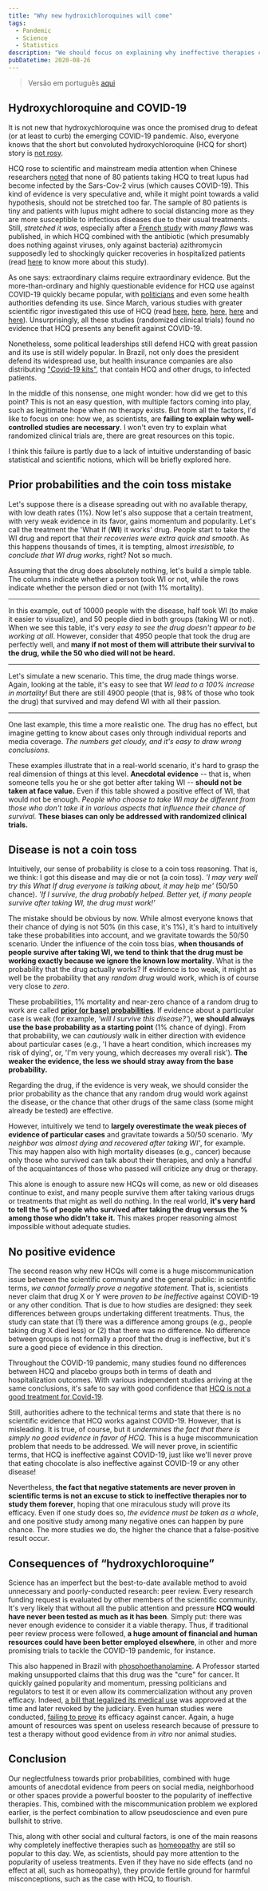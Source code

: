 ```yaml
---
title: "Why new hydroxichloroquines will come"
tags:
  - Pandemic
  - Science
  - Statistics
description: "We should focus on explaining why ineffective therapies can appear to be very effective and show the benefits of proper clinical trials."
pubDatetime: 2020-08-26
---
```


> Versão em português [aqui](/posts/novas-cloroquinas/)

## Hydroxychloroquine and COVID-19

It is not new that hydroxychloroquine was once the promised drug to defeat (or at least to curb) the emerging COVID-19 pandemic. Also, everyone knows that the short but convoluted hydroxychloroquine (HCQ for short) story is [not rosy](https://sciencebasedmedicine.org/hydroxychloroquine-to-treat-covid-19-evidence-cant-seem-to-kill-it/).

HCQ rose to scientific and mainstream media attention when Chinese researchers [noted](https://www.medrxiv.org/content/10.1101/2020.03.22.20040758v3) that none of 80 patients taking HCQ to treat lupus had become infected by the Sars-Cov-2 virus (which causes COVID-19). This kind of evidence is very speculative and, while it might point towards a valid hypothesis, should not be stretched too far. The sample of 80 patients is tiny and patients with lupus might adhere to social distancing more as they are more susceptible to infectious diseases due to their usual treatments. Still, _stretched it was_, especially after a [French study](https://www.mediterranee-infection.com/wp-content/uploads/2020/03/Hydroxychloroquine_final_DOI_IJAA.pdf) with _many flaws_ was published, in which HCQ combined with the antibiotic (which presumably does nothing against viruses, only against bacteria) azithromycin supposedly led to shockingly quicker recoveries in hospitalized patients (read [here](https://sciencebasedmedicine.org/are-hydroxychloroquine-and-azithromycin-an-effective-treatment-for-covid-19/) to know more about this study).

As one says: extraordinary claims require extraordinary evidence. But the more-than-ordinary and highly questionable evidence for HCQ use against COVID-19 quickly became popular, with [politicians](https://www1.folha.uol.com.br/internacional/en/scienceandhealth/2020/07/after-covid-19-diagnosis-bolsonaro-takes-hydroxychloroquine-on-video-and-asks-i-trust-it-how-about-you.shtml) and even some health authorities defending its use. Since March, various studies with greater scientific rigor investigated this use of HCQ (read [here](https://www.bmj.com/content/369/bmj.m1849), [here](https://www.nejm.org/doi/full/10.1056/NEJMoa2016638), [here](https://academic.oup.com/cid/advance-article/doi/10.1093/cid/ciaa1009/5872589#.XxCYlMdGoJM), [here](https://www.medrxiv.org/content/10.1101/2020.07.15.20151852v1) and [here](https://www.acpjournals.org/doi/10.7326/M20-4207)). Unsurprisingly, all these studies (randomized clinical trials) found no evidence that HCQ presents any benefit against COVID-19.

Nonetheless, some political leaderships still defend HCQ with great passion and its use is still widely popular. In Brazil, not only does the president defend its widespread use, but health insurance companies are also distributing ["Covid-19 kits"](https://noticias.uol.com.br/saude/ultimas-noticias/redacao/2020/07/19/cloroquina-unimed-kit-covid.htm), that contain HCQ and other drugs, to infected patients.

In the middle of this nonsense, one might wonder: how did we get to this point? This is not an easy question, with multiple factors coming into play, such as legitimate hope when no therapy exists. But from all the factors, I'd like to focus on one: how we, as scientists, are **failing to explain why well-controlled studies are necessary**. I won't even try to explain what randomized clinical trials are, there are great resources on this topic.

I think this failure is partly due to a lack of intuitive understanding of basic statistical and scientific notions, which will be briefly explored here.

## Prior probabilities and the coin toss mistake

Let's suppose there is a disease spreading out with no available therapy, with low death rates (1%). Now let's also suppose that a certain treatment, with very weak evidence in its favor, gains momentum and popularity. Let's call the treatment the 'What If (**WI**) it works' drug. People start to take the WI drug and report that _their recoveries were extra quick and smooth_. As this happens thousands of times, it is tempting, almost _irresistible, to conclude that WI drug works_, right? Not so much.

Assuming that the drug does absolutely nothing, let's build a simple table. The columns indicate whether a person took WI or not, while the rows indicate whether the person died or not (with 1% mortality).


<hr className='clear-both'/>

<ContingencyTable1 client:load/>

In this example, out of 10000 people with the disease, half took WI (to make it easier to visualize), and 50 people died in both groups (taking WI or not). When we see this table, it's very _easy to see the drug doesn't appear to be working at all_. However, consider that 4950 people that took the drug are perfectly well, and **many if not most of them will attribute their survival to the drug, while the 50 who died will not be heard.**

<hr className='clear-both'/>

<ContingencyTable2 client:load/>

Let's simulate a new scenario. This time, the drug made things worse. Again, looking at the table, it's easy to see that _WI lead to a 100% increase in mortality!_ But there are still 4900 people (that is, 98% of those who took the drug) that survived and may defend WI with all their passion.

<hr className='clear-both'/>

<ContingencyTable3 client:load/>

One last example, this time a more realistic one. The drug has no effect, but imagine getting to know about cases only through individual reports and media coverage. _The numbers get cloudy, and it's easy to draw wrong conclusions._

These examples illustrate that in a real-world scenario, it's hard to grasp the real dimension of things at this level. **Anecdotal evidence** -- that is, when someone tells you he or she got better after taking WI -- **should not be taken at face value.** Even if this table showed a positive effect of WI, that would not be enough. _People who choose to take WI may be different from those who don't take it in various aspects that influence their chance of survival._ **These biases can only be addressed with randomized clinical trials.**

## Disease is not a coin toss

Intuitively, our sense of probability is close to a coin toss reasoning. That is, we think: I got this disease and may die or not (a coin toss). _'I may very well try this What If drug everyone is talking about, it may help me'_ (50/50 chance). _'If I survive, the drug probably helped. Better yet, if many people survive after taking WI, the drug must work!'_

The mistake should be obvious by now. While almost everyone knows that their chance of dying is not 50% (in this case, it's 1%), it's hard to intuitively take these probabilities into account, and we gravitate towards the 50/50 scenario. Under the influence of the coin toss bias, **when thousands of people survive after taking WI, we tend to think that the drug must be working exactly because we ignore the known low mortality**. What is the probability that the drug actually works? If evidence is too weak, it might as well be the probability that any _random drug_ would work, which is of course very close to _zero_.

These probabilities, 1% mortality and near-zero chance of a random drug to work are called **[prior (or base) probabilities](https://en.wikipedia.org/wiki/Prior_probability)**. If evidence about a particular case is weak (for example, _'will I survive this disease?'_), **we should always use the base probability as a starting point** (1% chance of dying). From that probability, we can _cautiously_ walk in either direction with evidence about particular cases (e.g., 'I have a heart condition, which increases my risk of dying', or, 'I'm very young, which decreases my overall risk'). **The weaker the evidence, the less we should stray away from the base probability.**

Regarding the drug, if the evidence is very weak, we should consider the prior probability as the chance that any random drug would work against the disease, or the chance that other drugs of the same class (some might already be tested) are effective.

However, intuitively we tend to **largely overestimate the weak pieces of evidence of particular cases** and gravitate towards a 50/50 scenario. _'My neighbor was almost dying and recovered after taking WI'_, for example. This may happen also with high mortality diseases (e.g., cancer) because only those who survived can talk about their therapies, and only a handful of the acquaintances of those who passed will criticize any drug or therapy.

This alone is enough to assure new HCQs will come, as new or old diseases continue to exist, and many people survive them after taking various drugs or treatments that might as well do nothing. In the real world, **it's very hard to tell the % of people who survived after taking the drug versus the % among those who didn't take it.** This makes proper reasoning almost impossible without adequate studies.

## No positive evidence

The second reason why new HCQs will come is a huge miscommunication issue between the scientific community and the general public: in scientific terms, _we cannot formally prove a negative statement_. That is, scientists never claim that drug X or Y were _proven to be ineffective_ against COVID-19 or any other condition. That is due to how studies are designed: they seek differences between groups undertaking different treatments. Thus, the study can state that (1) there was a difference among groups (e.g., people taking drug X died less) or (2) that there was no difference. No difference between groups is not formally a proof that the drug is ineffective, but it's sure a good piece of evidence in this direction.

Throughout the COVID-19 pandemic, many studies found no differences between HCQ and placebo groups both in terms of death and hospitalization outcomes. With various independent studies arriving at the same conclusions, it's safe to say with good confidence that [HCQ is not a good treatment for Covid-19](https://www.bbc.com/news/world-us-canada-53575964).

Still, authorities adhere to the technical terms and state that there is no scientific evidence that HCQ works against COVID-19. However, that is misleading. It is true, of course, but it _undermines the fact that there is simply no good evidence in favor of HCQ_. This is a huge miscommunication problem that needs to be addressed. We will never prove, in scientific terms, that HCQ is ineffective against COVID-19, just like we'll never prove that eating chocolate is also ineffective against COVID-19 or any other disease!

Nevertheless, **the fact that negative statements are never proven in scientific terms is not an excuse to stick to ineffective therapies nor to study them forever**, hoping that one miraculous study will prove its efficacy. Even if one study does so, _the evidence must be taken as a whole_, and one positive study among many negative ones can happen by pure chance. The more studies we do, the higher the chance that a false-positive result occur.

## Consequences of “hydroxychloroquine”

Science has an imperfect but the best-to-date available method to avoid unnecessary and poorly-conducted research: peer review. Every research funding request is evaluated by other members of the scientific community. It's very likely that without all the public attention and pressure **HCQ would have never been tested as much as it has been**. Simply put: there was never enough evidence to consider it a viable therapy. Thus, if traditional peer review process were followed, **a huge amount of financial and human resources could have been better employed elsewhere**, in other and more promising trials to tackle the COVID-19 pandemic, for instance.

This also happened in Brazil with [phosphoethanolamine](https://www.ncbi.nlm.nih.gov/pmc/articles/PMC5102686/). A Professor started making unsupported claims that this drug was the "cure" for cancer. It quickly gained popularity and momentum, pressing politicians and regulators to test it or even allow its commercialization without any proven efficacy. Indeed, [a bill that legalized its medical use](https://www.sciencemag.org/news/2016/04/brazil-president-signs-law-legalizing-renegade-cancer-pill) was approved at the time and later revoked by the judiciary. Even human studies were conducted, [failing to prove](https://sboc.org.br/noticias/item/826-estudo-sobre-fosfoetanolamina-e-suspenso-por-nao-constatar-beneficio) its efficacy against cancer. Again, a huge amount of resources was spent on useless research because of pressure to test a therapy without good evidence from _in vitro_ nor animal studies.

## Conclusion

Our neglectfulness towards prior probabilities, combined with huge amounts of anecdotal evidence from peers on social media, neighborhood or other spaces provide a powerful booster to the popularity of ineffective therapies. This, combined with the miscommunication problem we explored earlier, is the perfect combination to allow pseudoscience and even pure bullshit to strive.

This, along with other social and cultural factors, is one of the main reasons why completely ineffective therapies such as [homeopathy](https://sciencebasedmedicine.org/homeopathy-is-worthless-and-not-always-harmless/) are still so popular to this day. We, as scientists, should pay more attention to the popularity of useless treatments. Even if they have no side effects (and no effect at all, such as homeopathy), they provide fertile ground for harmful misconceptions, such as the case with HCQ, to flourish.
